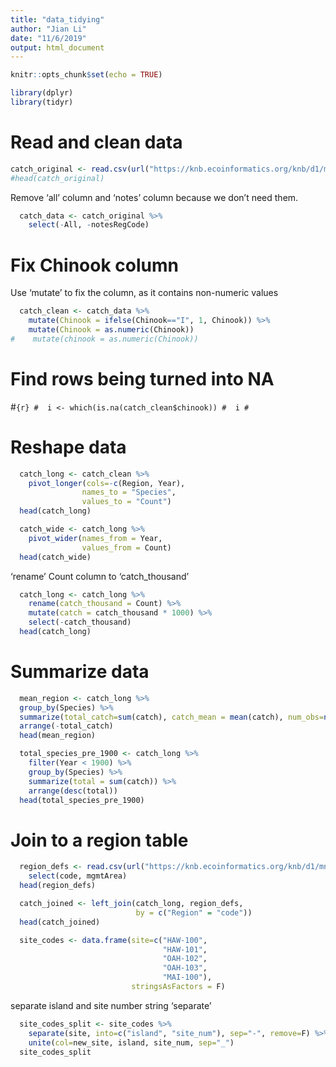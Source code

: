 ```yaml
---
title: "data_tidying"
author: "Jian Li"
date: "11/6/2019"
output: html_document
---
```


```r
knitr::opts_chunk$set(echo = TRUE)
```

```r
library(dplyr)
library(tidyr)
```

# Read and clean data
```r
catch_original <- read.csv(url("https://knb.ecoinformatics.org/knb/d1/mn/v2/object/df35b.302.1", method="libcurl"), stringsAsFactors = FALSE)
#head(catch_original)
```

Remove 'all' column and 'notes' column because we don't need them.
```r
  catch_data <- catch_original %>% 
    select(-All, -notesRegCode)
```

# Fix Chinook column
Use 'mutate' to fix the column, as it contains non-numeric values

```r
  catch_clean <- catch_data %>%
    mutate(Chinook = ifelse(Chinook=="I", 1, Chinook)) %>%
    mutate(Chinook = as.numeric(Chinook))
#    mutate(chinook = as.numeric(Chinook))
```
# Find rows being turned into NA
#```{r}
#  i <- which(is.na(catch_clean$chinook))
#  i
#```

# Reshape data
```r
  catch_long <- catch_clean %>%
    pivot_longer(cols=-c(Region, Year), 
                names_to = "Species",
                values_to = "Count")
  head(catch_long)
```

```r
  catch_wide <- catch_long %>%
    pivot_wider(names_from = Year,
                values_from = Count)
  head(catch_wide)
```

'rename' Count column to 'catch_thousand'
```r
  catch_long <- catch_long %>%
    rename(catch_thousand = Count) %>%
    mutate(catch = catch_thousand * 1000) %>%
    select(-catch_thousand)
  head(catch_long)
```

# Summarize data

```r
  mean_region <- catch_long %>%
  group_by(Species) %>%
  summarize(total_catch=sum(catch), catch_mean = mean(catch), num_obs=n()) %>%
  arrange(-total_catch)
  head(mean_region)
```
```r
  total_species_pre_1900 <- catch_long %>%
    filter(Year < 1900) %>%
    group_by(Species) %>%
    summarize(total = sum(catch)) %>%
    arrange(desc(total))
  head(total_species_pre_1900)
```


# Join to a region table
```r
  region_defs <- read.csv(url("https://knb.ecoinformatics.org/knb/d1/mn/v2/object/df35b.303.1", method = "libcurl"), stringsAsFactors = F) %>%
    select(code, mgmtArea)
  head(region_defs)
```
```r
  catch_joined <- left_join(catch_long, region_defs, 
                            by = c("Region" = "code"))
  head(catch_joined)
```
```r
  site_codes <- data.frame(site=c("HAW-100",
                                  "HAW-101",
                                  "OAH-102",
                                  "OAH-103",
                                  "MAI-100"),
                           stringsAsFactors = F)
```
separate island and site number string 'separate'
```r
  site_codes_split <- site_codes %>%
    separate(site, into=c("island", "site_num"), sep="-", remove=F) %>%
    unite(col=new_site, island, site_num, sep="_")
  site_codes_split
```

